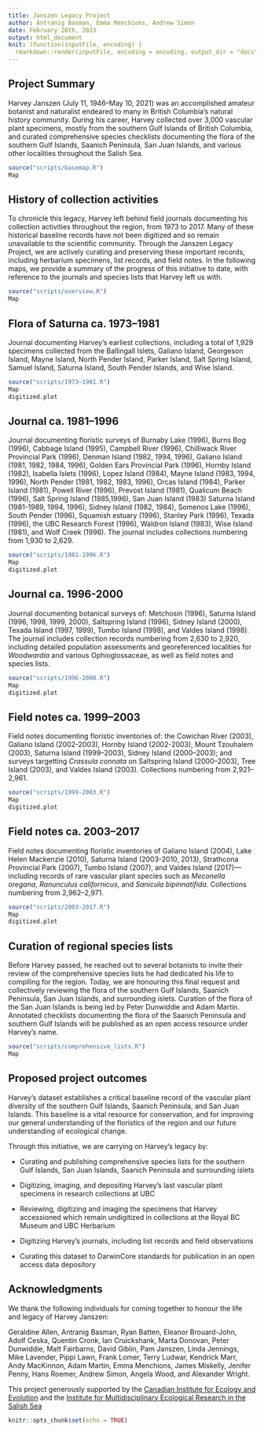 ```yaml
---
title: Janszen Legacy Project
author: Antranig Basman, Emma Menchions, Andrew Simon
date: February 28th, 2023
output: html_document
knit: (function(inputFile, encoding) {
  rmarkdown::render(inputFile, encoding = encoding, output_dir = "docs") })
---
```

## Project Summary

Harvey Janszen (July 11, 1946–May 10, 2021) was an accomplished amateur botanist and naturalist endeared to many in British Columbia's natural history community. During his career, Harvey collected over 3,000 vascular plant specimens, mostly from the southern Gulf Islands of British Columbia, and curated comprehensive species checklists documenting the flora of the southern Gulf Islands, Saanich Peninsula, San Juan Islands, and various other localities throughout the Salish Sea. 

```r
source("scripts/basemap.R")
Map
```

## History of collection activities

To chronicle this legacy, Harvey left behind field journals documenting his collection activities throughout the region, from 1973 to 2017. Many of these historical baseline records have not been digitized and so remain unavailable to the scientific community. Through the Janszen Legacy Project, we are actively curating and preserving these important records, including herbarium specimens, list records, and field notes. In the following maps, we provide a summary of the progress of this initiative to date, with reference to the journals and species lists that Harvey left us with.

```r
source("scripts/overview.R")
Map
```

## Flora of Saturna ca. 1973–1981

Journal documenting Harvey’s earliest collections, including a total of 1,929 specimens collected from the Ballingall Islets, Galiano Island, Georgeson Island, Mayne Island, North Pender Island, Parker Island, Salt Spring Island, Samuel Island, Saturna Island, South Pender Islands, and Wise Island.

```r
source("scripts/1973–1981.R")
Map
digitized.plot
```

## Journal ca. 1981–1996

Journal documenting floristic surveys of Burnaby Lake (1996), Burns Bog (1996), Cabbage Island (1995), Campbell River (1996), Chilliwack River Provincial Park (1996), Denman Island (1982, 1994, 1996), Galiano Island (1981, 1982, 1984, 1996), Golden Ears Provincial Park (1996), Hornby Island (1982), Isabella Islets (1996), Lopez Island (1984), Mayne Island (1983, 1994, 1996), North Pender (1981, 1982, 1983, 1996), Orcas Island (1984), Parker Island (1981), Powell River (1996), Prevost Island (1981), Qualicum Beach (1996), Salt Spring Island (1985,1996), San Juan Island (1983) Saturna Island (1981-1989, 1994, 1996), 
Sidney Island (1982, 1984), Somenos Lake (1996), South Pender (1996), Squamish estuary (1996), Stanley Park (1996), Texada (1996), the UBC Research Forest (1996), Waldron Island (1983), Wise Island (1981), and Wolf Creek (1996). The journal includes collections numbering from 1,930 to 2,629.

```r
source("scripts/1981-1996.R")
Map
digitized.plot
```

## Journal ca. 1996-2000

Journal documenting botanical surveys of: Metchosin (1996), Saturna Island (1996, 1998, 1999, 2000), Saltspring Island (1996), Sidney Island (2000), Texada Island (1997, 1999), Tumbo Island (1998), and Valdes Island (1998). The journal includes collection records numbering from 2,630 to 2,920, including detailed population assessments and georeferenced localities for *Woodwardia* and various Ophioglossaceae, as well as field notes and species lists.

```r
source("scripts/1996-2000.R")
Map
digitized.plot
```

## Field notes ca. 1999–2003

Field notes documenting floristic inventories of: the Cowichan River (2003), Galiano Island (2002-2003), Hornby Island (2002-2003), Mount Tzouhalem (2003), Saturna Island (1999–2003), Sidney Island (2000–2003); and surveys targetting *Crassula connata* on Saltspring Island (2000–2003), Tree Island (2003), and Valdes Island (2003). Collections numbering from 2,921–2,961.

```r
source("scripts/1999-2003.R")
Map
digitized.plot
```

## Field notes ca. 2003–2017

Field notes documenting floristic inventories of Galiano Island (2004), Lake Helen Mackenzie (2010), Saturna Island (2003-2010, 2013), Strathcona Provincial Park (2007), Tumbo Island (2007), and Valdes Island (2017)—including records of rare vascular plant species such as *Meconella oregana*, *Ranunculus californicus*, and *Sanicula bipinnatifida*. Collections numbering from 2,962–2,971.

```r
source("scripts/2003-2017.R")
Map
digitized.plot
```

## Curation of regional species lists

Before Harvey passed, he reached out to several botanists to invite their review of the comprehensive species lists he had dedicated his life to compiling for the region. Today, we are honouring this final request and collectively reviewing the flora of the southern Gulf Islands, Saanich Peninsula, San Juan Islands, and surrounding islets. Curation of the flora of the San Juan Islands is being led by Peter Dunwiddie and Adam Martin. Annotated checklists documenting the flora of the Saanich Peninsula and southern Gulf Islands will be published as an open access resource under Harvey's name.

```r
source("scripts/comprehensive_lists.R")
Map
```

## Proposed project outcomes

Harvey's dataset establishes a critical baseline record of the vascular plant diversity of the southern Gulf Islands, Saanich Peninsula, and San Juan Islands. This baseline is a vital resource for conservation, and for improving our general understanding of the floristics of the region and our future understanding of ecological change. 

Through this initiative, we are carrying on Harvey's legacy by:

* Curating and publishing comprehensive species lists for the southern Gulf Islands, San Juan Islands, Saanich Peninsula and surrounding islets

* Digitizing, imaging, and depositing Harvey's last vascular plant specimens in research collections at UBC

* Reviewing, digitizing and imaging the specimens that Harvey accessioned which remain undigitized in collections at the Royal BC Museum and UBC Herbarium

* Digitizing Harvey's journals, including list records and field observations

* Curating this dataset to DarwinCore standards for publication in an open access data depository

## Acknowledgments

We thank the following individuals for coming together to honour the life and legacy of Harvey Janszen:

Geraldine Allen, Antranig Basman, Ryan Batten, Eleanor Brouard-John, Adolf Ceska, Quentin Cronk, Ian Cruickshank, Marta Donovan, Peter Dunwiddie, Matt Fairbarns, David Giblin, Pam Janszen, Linda Jennings,  Mike Lavender, Pippi Lawn, Frank Lomer, Terry Ludwar, Kendrick Marr, Andy MacKinnon, Adam Martin, Emma Menchions, James Miskelly, Jenifer Penny, Hans Roemer, Andrew Simon, Angela Wood, and Alexander Wright.

This project generously supported by the [Canadian Institute for Ecology and Evolution](https://www.ciee-icee.ca/ldp.html) and the [Institute for Multidisciplinary Ecological Research in the Salish Sea](https://www.imerss.org)

```r
knitr::opts_chunk$set(echo = TRUE)
```

